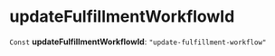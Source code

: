 
# updateFulfillmentWorkflowId

 `Const` **updateFulfillmentWorkflowId**: `"update-fulfillment-workflow"`

